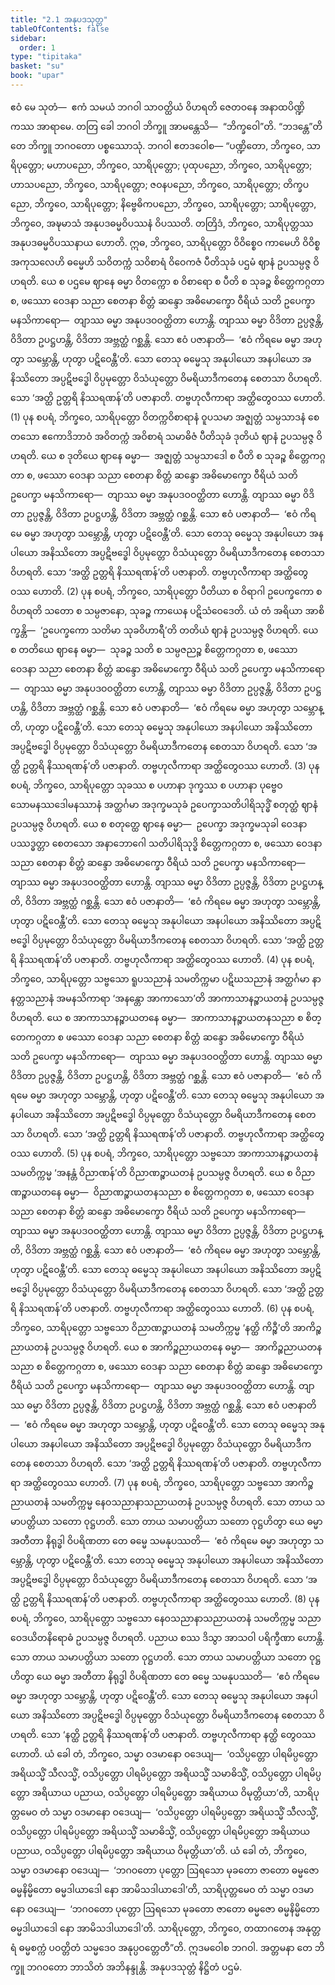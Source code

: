 ```yaml
---
title: "2.1 အနုပဒသုတ္တ"
tableOfContents: false
sidebar:
  order: 1
type: "tipitaka"
basket: "su"
book: "upar"
---
```



<DynamicBreadcrumb />

<Division number="93" book="upar">

<Paragraph number="243" book="upar">
ဧဝံ မေ သုတံ—  ဧကံ သမယံ ဘဂဝါ သာဝတ္ထိယံ ဝိဟရတိ ဇေတဝနေ အနာထပိဏ္ဍိကဿ အာရာမေ. တတြ ခေါ ဘဂဝါ ဘိက္ခူ အာမန္တေသိ—  “ဘိက္ခဝေါ”တိ. “ဘဒန္တေ”တိ တေ ဘိက္ခူ ဘဂဝတော ပစ္စဿောသုံ. ဘဂဝါ ဧတဒဝေါစ—
</Paragraph>

<Paragraph number="244" book="upar">
“ပဏ္ဍိတော, ဘိက္ခဝေ, သာရိပုတ္တော; မဟာပညော, ဘိက္ခဝေ, သာရိပုတ္တော; ပုထုပညော, ဘိက္ခဝေ, သာရိပုတ္တော; ဟာသပညော, ဘိက္ခဝေ, သာရိပုတ္တော; ဇဝနပညော, ဘိက္ခဝေ, သာရိပုတ္တော; တိက္ခပညော, ဘိက္ခဝေ, သာရိပုတ္တော; နိဗ္ဗေဓိကပညော, ဘိက္ခဝေ, သာရိပုတ္တော; သာရိပုတ္တော, ဘိက္ခဝေ, အဍ္ဎမာသံ အနုပဒဓမ္မဝိပဿနံ ဝိပဿတိ. တတြိဒံ, ဘိက္ခဝေ, သာရိပုတ္တဿ အနုပဒဓမ္မဝိပဿနာယ ဟောတိ.
</Paragraph>

</Division>
<Division number="94" book="upar">

<Paragraph number="245" book="upar">
ဣဓ, ဘိက္ခဝေ, သာရိပုတ္တော ဝိဝိစ္စေဝ ကာမေဟိ ဝိဝိစ္စ အကုသလေဟိ ဓမ္မေဟိ သဝိတက္ကံ သဝိစာရံ ဝိဝေကဇံ ပီတိသုခံ ပဌမံ ဈာနံ ဥပသမ္ပဇ္ဇ ဝိဟရတိ. ယေ စ ပဌမေ ဈာနေ ဓမ္မာ ဝိတက္ကော စ ဝိစာရော စ ပီတိ စ သုခဉ္စ စိတ္တေကဂ္ဂတာ စ, ဖဿော ဝေဒနာ သညာ စေတနာ စိတ္တံ ဆန္ဒော အဓိမောက္ခော ဝီရိယံ သတိ ဥပေက္ခာ မနသိကာရော—  တျာဿ ဓမ္မာ အနုပဒဝဝတ္ထိတာ ဟောန္တိ. တျာဿ ဓမ္မာ ဝိဒိတာ ဥပ္ပဇ္ဇန္တိ, ဝိဒိတာ ဥပဋ္ဌဟန္တိ, ဝိဒိတာ အဗ္ဘတ္ထံ ဂစ္ဆန္တိ. သော ဧဝံ ပဇာနာတိ—  ‘ဧဝံ ကိရမေ ဓမ္မာ အဟုတွာ သမ္ဘောန္တိ, ဟုတွာ ပဋိဝေန္တီ’တိ. သော တေသု ဓမ္မေသု အနုပါယော အနပါယော အနိဿိတော အပ္ပဋိဗဒ္ဓေါ ဝိပ္ပမုတ္တော ဝိသံယုတ္တော ဝိမရိယာဒီကတေန စေတသာ ဝိဟရတိ. သော ‘အတ္ထိ ဥတ္တရိ နိဿရဏန်’တိ ပဇာနာတိ. တဗ္ဗဟုလီကာရာ အတ္ထိတွေဝဿ ဟောတိ. (1)
</Paragraph>

<Paragraph number="246" book="upar">
ပုန စပရံ, ဘိက္ခဝေ, သာရိပုတ္တော ဝိတက္ကဝိစာရာနံ ဝူပသမာ အဇ္ဈတ္တံ သမ္ပသာဒနံ စေတသော ဧကောဒိဘာဝံ အဝိတက္ကံ အဝိစာရံ သမာဓိဇံ ပီတိသုခံ ဒုတိယံ ဈာနံ ဥပသမ္ပဇ္ဇ ဝိဟရတိ. ယေ စ ဒုတိယေ ဈာနေ ဓမ္မာ—  အဇ္ဈတ္တံ သမ္ပသာဒေါ စ ပီတိ စ သုခဉ္စ စိတ္တေကဂ္ဂတာ စ, ဖဿော ဝေဒနာ သညာ စေတနာ စိတ္တံ ဆန္ဒော အဓိမောက္ခော ဝီရိယံ သတိ ဥပေက္ခာ မနသိကာရော—  တျာဿ ဓမ္မာ အနုပဒဝဝတ္ထိတာ ဟောန္တိ. တျာဿ ဓမ္မာ ဝိဒိတာ ဥပ္ပဇ္ဇန္တိ, ဝိဒိတာ ဥပဋ္ဌဟန္တိ, ဝိဒိတာ အဗ္ဘတ္ထံ ဂစ္ဆန္တိ. သော ဧဝံ ပဇာနာတိ—  ‘ဧဝံ ကိရမေ ဓမ္မာ အဟုတွာ သမ္ဘောန္တိ, ဟုတွာ ပဋိဝေန္တီ’တိ. သော တေသု ဓမ္မေသု အနုပါယော အနပါယော အနိဿိတော အပ္ပဋိဗဒ္ဓေါ ဝိပ္ပမုတ္တော ဝိသံယုတ္တော ဝိမရိယာဒီကတေန စေတသာ ဝိဟရတိ. သော ‘အတ္ထိ ဥတ္တရိ နိဿရဏန်’တိ ပဇာနာတိ. တဗ္ဗဟုလီကာရာ အတ္ထိတွေဝဿ ဟောတိ. (2)
</Paragraph>

<Paragraph number="247" book="upar">
ပုန စပရံ, ဘိက္ခဝေ, သာရိပုတ္တော ပီတိယာ စ ဝိရာဂါ ဥပေက္ခကော စ ဝိဟရတိ သတော စ သမ္ပဇာနော, သုခဉ္စ ကာယေန ပဋိသံဝေဒေတိ. ယံ တံ အရိယာ အာစိက္ခန္တိ—  ‘ဥပေက္ခကော သတိမာ သုခဝိဟာရီ’တိ တတိယံ ဈာနံ ဥပသမ္ပဇ္ဇ ဝိဟရတိ. ယေ စ တတိယေ ဈာနေ ဓမ္မာ—  သုခဉ္စ သတိ စ သမ္ပဇညဉ္စ စိတ္တေကဂ္ဂတာ စ, ဖဿော ဝေဒနာ သညာ စေတနာ စိတ္တံ ဆန္ဒော အဓိမောက္ခော ဝီရိယံ သတိ ဥပေက္ခာ မနသိကာရော—  တျာဿ ဓမ္မာ အနုပဒဝဝတ္ထိတာ ဟောန္တိ, တျာဿ ဓမ္မာ ဝိဒိတာ ဥပ္ပဇ္ဇန္တိ, ဝိဒိတာ ဥပဋ္ဌဟန္တိ, ဝိဒိတာ အဗ္ဘတ္ထံ ဂစ္ဆန္တိ. သော ဧဝံ ပဇာနာတိ—  ‘ဧဝံ ကိရမေ ဓမ္မာ အဟုတွာ သမ္ဘောန္တိ, ဟုတွာ ပဋိဝေန္တီ’တိ. သော တေသု ဓမ္မေသု အနုပါယော အနပါယော အနိဿိတော အပ္ပဋိဗဒ္ဓေါ ဝိပ္ပမုတ္တော ဝိသံယုတ္တော ဝိမရိယာဒီကတေန စေတသာ ဝိဟရတိ. သော ‘အတ္ထိ ဥတ္တရိ နိဿရဏန်’တိ ပဇာနာတိ. တဗ္ဗဟုလီကာရာ အတ္ထိတွေဝဿ ဟောတိ. (3)
</Paragraph>

<Paragraph number="248" book="upar">
ပုန စပရံ, ဘိက္ခဝေ, သာရိပုတ္တော သုခဿ စ ပဟာနာ ဒုက္ခဿ စ ပဟာနာ ပုဗ္ဗေဝ သောမနဿဒေါမနဿာနံ အတ္ထင်္ဂမာ အဒုက္ခမသုခံ ဥပေက္ခာသတိပါရိသုဒ္ဓိံ စတုတ္ထံ ဈာနံ ဥပသမ္ပဇ္ဇ ဝိဟရတိ. ယေ စ စတုတ္ထေ ဈာနေ ဓမ္မာ—  ဥပေက္ခာ အဒုက္ခမသုခါ ဝေဒနာ ပဿဒ္ဓတ္တာ စေတသော အနာဘောဂေါ သတိပါရိသုဒ္ဓိ စိတ္တေကဂ္ဂတာ စ, ဖဿော ဝေဒနာ သညာ စေတနာ စိတ္တံ ဆန္ဒော အဓိမောက္ခော ဝီရိယံ သတိ ဥပေက္ခာ မနသိကာရော—  တျာဿ ဓမ္မာ အနုပဒဝဝတ္ထိတာ ဟောန္တိ. တျာဿ ဓမ္မာ ဝိဒိတာ ဥပ္ပဇ္ဇန္တိ, ဝိဒိတာ ဥပဋ္ဌဟန္တိ, ဝိဒိတာ အဗ္ဘတ္ထံ ဂစ္ဆန္တိ. သော ဧဝံ ပဇာနာတိ—  ‘ဧဝံ ကိရမေ ဓမ္မာ အဟုတွာ သမ္ဘောန္တိ, ဟုတွာ ပဋိဝေန္တီ’တိ. သော တေသု ဓမ္မေသု အနုပါယော အနပါယော အနိဿိတော အပ္ပဋိဗဒ္ဓေါ ဝိပ္ပမုတ္တော ဝိသံယုတ္တော ဝိမရိယာဒီကတေန စေတသာ ဝိဟရတိ. သော ‘အတ္ထိ ဥတ္တရိ နိဿရဏန်’တိ ပဇာနာတိ. တဗ္ဗဟုလီကာရာ အတ္ထိတွေဝဿ ဟောတိ. (4)
</Paragraph>

<Paragraph number="249" book="upar">
ပုန စပရံ, ဘိက္ခဝေ, သာရိပုတ္တော သဗ္ဗသော ရူပသညာနံ သမတိက္ကမာ ပဋိဃသညာနံ အတ္ထင်္ဂမာ နာနတ္တသညာနံ အမနသိကာရာ ‘အနန္တော အာကာသော’တိ အာကာသာနဉ္စာယတနံ ဥပသမ္ပဇ္ဇ ဝိဟရတိ. ယေ စ အာကာသာနဉ္စာယတနေ ဓမ္မာ—  အာကာသာနဉ္စာယတနသညာ စ စိတ္တေကဂ္ဂတာ စ ဖဿော ဝေဒနာ သညာ စေတနာ စိတ္တံ ဆန္ဒော အဓိမောက္ခော ဝီရိယံ သတိ ဥပေက္ခာ မနသိကာရော—  တျာဿ ဓမ္မာ အနုပဒဝဝတ္ထိတာ ဟောန္တိ. တျာဿ ဓမ္မာ ဝိဒိတာ ဥပ္ပဇ္ဇန္တိ, ဝိဒိတာ ဥပဋ္ဌဟန္တိ, ဝိဒိတာ အဗ္ဘတ္ထံ ဂစ္ဆန္တိ. သော ဧဝံ ပဇာနာတိ—  ‘ဧဝံ ကိရမေ ဓမ္မာ အဟုတွာ သမ္ဘောန္တိ, ဟုတွာ ပဋိဝေန္တီ’တိ. သော တေသု ဓမ္မေသု အနုပါယော အနပါယော အနိဿိတော အပ္ပဋိဗဒ္ဓေါ ဝိပ္ပမုတ္တော ဝိသံယုတ္တော ဝိမရိယာဒီကတေန စေတသာ ဝိဟရတိ. သော ‘အတ္ထိ ဥတ္တရိ နိဿရဏန်’တိ ပဇာနာတိ. တဗ္ဗဟုလီကာရာ အတ္ထိတွေဝဿ ဟောတိ. (5)
</Paragraph>

<Paragraph number="250" book="upar">
ပုန စပရံ, ဘိက္ခဝေ, သာရိပုတ္တော သဗ္ဗသော အာကာသာနဉ္စာယတနံ သမတိက္ကမ္မ ‘အနန္တံ ဝိညာဏန်’တိ ဝိညာဏဉ္စာယတနံ ဥပသမ္ပဇ္ဇ ဝိဟရတိ. ယေ စ ဝိညာဏဉ္စာယတနေ ဓမ္မာ—  ဝိညာဏဉ္စာယတနသညာ စ စိတ္တေကဂ္ဂတာ စ, ဖဿော ဝေဒနာ သညာ စေတနာ စိတ္တံ ဆန္ဒော အဓိမောက္ခော ဝီရိယံ သတိ ဥပေက္ခာ မနသိကာရော—  တျာဿ ဓမ္မာ အနုပဒဝဝတ္ထိတာ ဟောန္တိ. တျာဿ ဓမ္မာ ဝိဒိတာ ဥပ္ပဇ္ဇန္တိ, ဝိဒိတာ ဥပဋ္ဌဟန္တိ, ဝိဒိတာ အဗ္ဘတ္ထံ ဂစ္ဆန္တိ. သော ဧဝံ ပဇာနာတိ—  ‘ဧဝံ ကိရမေ ဓမ္မာ အဟုတွာ သမ္ဘောန္တိ, ဟုတွာ ပဋိဝေန္တီ’တိ. သော တေသု ဓမ္မေသု အနုပါယော အနပါယော အနိဿိတော အပ္ပဋိဗဒ္ဓေါ ဝိပ္ပမုတ္တော ဝိသံယုတ္တော ဝိမရိယာဒီကတေန စေတသာ ဝိဟရတိ. သော ‘အတ္ထိ ဥတ္တရိ နိဿရဏန်’တိ ပဇာနာတိ. တဗ္ဗဟုလီကာရာ အတ္ထိတွေဝဿ ဟောတိ. (6)
</Paragraph>

<Paragraph number="251" book="upar">
ပုန စပရံ, ဘိက္ခဝေ, သာရိပုတ္တော သဗ္ဗသော ဝိညာဏဉ္စာယတနံ သမတိက္ကမ္မ ‘နတ္ထိ ကိဉ္စီ’တိ အာကိဉ္စညာယတနံ ဥပသမ္ပဇ္ဇ ဝိဟရတိ. ယေ စ အာကိဉ္စညာယတနေ ဓမ္မာ—  အာကိဉ္စညာယတနသညာ စ စိတ္တေကဂ္ဂတာ စ, ဖဿော ဝေဒနာ သညာ စေတနာ စိတ္တံ ဆန္ဒော အဓိမောက္ခော ဝီရိယံ သတိ ဥပေက္ခာ မနသိကာရော—  တျာဿ ဓမ္မာ အနုပဒဝဝတ္ထိတာ ဟောန္တိ. တျာဿ ဓမ္မာ ဝိဒိတာ ဥပ္ပဇ္ဇန္တိ, ဝိဒိတာ ဥပဋ္ဌဟန္တိ, ဝိဒိတာ အဗ္ဘတ္ထံ ဂစ္ဆန္တိ. သော ဧဝံ ပဇာနာတိ—  ‘ဧဝံ ကိရမေ ဓမ္မာ အဟုတွာ သမ္ဘောန္တိ, ဟုတွာ ပဋိဝေန္တီ’တိ. သော တေသု ဓမ္မေသု အနုပါယော အနပါယော အနိဿိတော အပ္ပဋိဗဒ္ဓေါ ဝိပ္ပမုတ္တော ဝိသံယုတ္တော ဝိမရိယာဒီကတေန စေတသာ ဝိဟရတိ. သော ‘အတ္ထိ ဥတ္တရိ နိဿရဏန်’တိ ပဇာနာတိ. တဗ္ဗဟုလီကာရာ အတ္ထိတွေဝဿ ဟောတိ. (7)
</Paragraph>

</Division>
<Division number="95" book="upar">

<Paragraph number="252" book="upar">
ပုန စပရံ, ဘိက္ခဝေ, သာရိပုတ္တော သဗ္ဗသော အာကိဉ္စညာယတနံ သမတိက္ကမ္မ နေဝသညာနာသညာယတနံ ဥပသမ္ပဇ္ဇ ဝိဟရတိ. သော တာယ သမာပတ္တိယာ သတော ဝုဋ္ဌဟတိ. သော တာယ သမာပတ္တိယာ သတော ဝုဋ္ဌဟိတွာ ယေ ဓမ္မာ အတီတာ နိရုဒ္ဓါ ဝိပရိဏတာ တေ ဓမ္မေ သမနုပဿတိ—  ‘ဧဝံ ကိရမေ ဓမ္မာ အဟုတွာ သမ္ဘောန္တိ, ဟုတွာ ပဋိဝေန္တီ’တိ. သော တေသု ဓမ္မေသု အနုပါယော အနပါယော အနိဿိတော အပ္ပဋိဗဒ္ဓေါ ဝိပ္ပမုတ္တော ဝိသံယုတ္တော ဝိမရိယာဒီကတေန စေတသာ ဝိဟရတိ. သော ‘အတ္ထိ ဥတ္တရိ နိဿရဏန်’တိ ပဇာနာတိ. တဗ္ဗဟုလီကာရာ အတ္ထိတွေဝဿ ဟောတိ. (8)
</Paragraph>

</Division>
<Division number="96" book="upar">

<Paragraph number="253" book="upar">
ပုန စပရံ, ဘိက္ခဝေ, သာရိပုတ္တော သဗ္ဗသော နေဝသညာနာသညာယတနံ သမတိက္ကမ္မ သညာဝေဒယိတနိရောဓံ ဥပသမ္ပဇ္ဇ ဝိဟရတိ. ပညာယ စဿ ဒိသွာ အာသဝါ ပရိက္ခီဏာ ဟောန္တိ. သော တာယ သမာပတ္တိယာ သတော ဝုဋ္ဌဟတိ. သော တာယ သမာပတ္တိယာ သတော ဝုဋ္ဌဟိတွာ ယေ ဓမ္မာ အတီတာ နိရုဒ္ဓါ ဝိပရိဏတာ တေ ဓမ္မေ သမနုပဿတိ—  ‘ဧဝံ ကိရမေ ဓမ္မာ အဟုတွာ သမ္ဘောန္တိ, ဟုတွာ ပဋိဝေန္တီ’တိ. သော တေသု ဓမ္မေသု အနုပါယော အနပါယော အနိဿိတော အပ္ပဋိဗဒ္ဓေါ ဝိပ္ပမုတ္တော ဝိသံယုတ္တော ဝိမရိယာဒီကတေန စေတသာ ဝိဟရတိ. သော ‘နတ္ထိ ဥတ္တရိ နိဿရဏန်’တိ ပဇာနာတိ. တဗ္ဗဟုလီကာရာ နတ္ထိ တွေဝဿ ဟောတိ.
</Paragraph>

</Division>
<Division number="97" book="upar">

<Paragraph number="254" book="upar">
ယံ ခေါ တံ, ဘိက္ခဝေ, သမ္မာ ဝဒမာနော ဝဒေယျ—  ‘ဝသိပ္ပတ္တော ပါရမိပ္ပတ္တော အရိယသ္မိံ သီလသ္မိံ, ဝသိပ္ပတ္တော ပါရမိပ္ပတ္တော အရိယသ္မိံ သမာဓိသ္မိံ, ဝသိပ္ပတ္တော ပါရမိပ္ပတ္တော အရိယာယ ပညာယ, ဝသိပ္ပတ္တော ပါရမိပ္ပတ္တော အရိယာယ ဝိမုတ္တိယာ’တိ, သာရိပုတ္တမေဝ တံ သမ္မာ ဝဒမာနော ဝဒေယျ—  ‘ဝသိပ္ပတ္တော ပါရမိပ္ပတ္တော အရိယသ္မိံ သီလသ္မိံ, ဝသိပ္ပတ္တော ပါရမိပ္ပတ္တော အရိယသ္မိံ သမာဓိသ္မိံ, ဝသိပ္ပတ္တော ပါရမိပ္ပတ္တော အရိယာယ ပညာယ, ဝသိပ္ပတ္တော ပါရမိပ္ပတ္တော အရိယာယ ဝိမုတ္တိယာ’တိ. ယံ ခေါ တံ, ဘိက္ခဝေ, သမ္မာ ဝဒမာနော ဝဒေယျ—  ‘ဘဂဝတော ပုတ္တော ဩရသော မုခတော ဇာတော ဓမ္မဇော ဓမ္မနိမ္မိတော ဓမ္မဒါယာဒေါ နော အာမိသဒါယာဒေါ’တိ, သာရိပုတ္တမေဝ တံ သမ္မာ ဝဒမာနော ဝဒေယျ—  ‘ဘဂဝတော ပုတ္တော ဩရသော မုခတော ဇာတော ဓမ္မဇော ဓမ္မနိမ္မိတော ဓမ္မဒါယာဒေါ နော အာမိသဒါယာဒေါ’တိ. သာရိပုတ္တော, ဘိက္ခဝေ, တထာဂတေန အနုတ္တရံ ဓမ္မစက္ကံ ပဝတ္တိတံ သမ္မဒေဝ အနုပ္ပဝတ္တေတီ”တိ.
</Paragraph>

<Paragraph number="255" book="upar">
ဣဒမဝေါစ ဘဂဝါ. အတ္တမနာ တေ ဘိက္ခူ ဘဂဝတော ဘာသိတံ အဘိနန္ဒုန္တိ.

</Paragraph>
</Division>

<Paragraph number="256" type="center" book="upar">
အနုပဒသုတ္တံ နိဋ္ဌိတံ ပဌမံ.
</Paragraph>